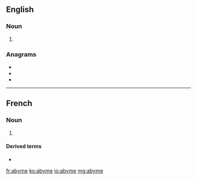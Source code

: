 ==English==

===Noun===
{{en-noun}}
# {{alternative form of|abime|lang=en}}

===Anagrams===
* {{l|en|beamy}}
* {{l|en|embay}}
* {{l|en|maybe}}

----

==French==

===Noun===
{{fr-noun|m}}
# {{lb|fr|archaic}} {{alternative form of|abime|lang=fr}}

====Derived terms====
* {{l|fr|en abyme}}

[[fr:abyme]]
[[ko:abyme]]
[[io:abyme]]
[[mg:abyme]]